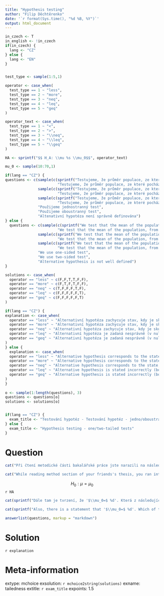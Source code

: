 ```yaml
---
title: "Hypothesis testing"
author: "Filip Děchtěrenko"
date: '`r format(Sys.time(), "%d %B, %Y")`'
output: html_document
---
```


```r
in_czech <- T
in_english <- !in_czech
if(in_czech) {
  lang <- "CZ"
} else {
  lang <- "EN"
}
```

```r

```


```r

test_type <- sample(1:5,1)

operator <- case_when(
  test_type == 1 ~ "less",
  test_type == 2 ~ "more",
  test_type == 3 ~ "neq",
  test_type == 4 ~ "leq",
  test_type == 5 ~ "geq"
)

operator_text <- case_when(
  test_type == 1 ~ "<",
  test_type == 2 ~ ">",
  test_type == 3 ~ "\\neq",
  test_type == 4 ~ "\\leq",
  test_type == 5 ~ "\\geq"
)

HA <- sprintf("$$ H_A: \\mu %s \\mu_0$$", operator_text) 

mu_0 <- sample(10:70,1)

if(lang == "CZ") {
questions <- c(sample(c(sprintf("Testujeme, že průměr populace, ze které pochází vzorek, se liší od teoretické hodnoty %d",mu_0),
                        "Testujeme, že průměr populace, ze které pochází vzorek, se liší od teoretické hodnoty $\\mu_0$"),1),
               sample(c(sprintf("Testujeme, že průměr populace, ze které pochází vzorek, je větší než teoretická hodnota %d",mu_0),
                        "Testujeme, že průměr populace, ze které pochází vzorek, je větší než teoretická hodnota $\\mu_0$"),1),
               sample(c(sprintf("Testujeme, že průměr populace, ze které pochází vzorek, je menší než teoretická hodnota %d",mu_0),
                        "Testujeme, že průměr populace, ze které pochází vzorek, je menší než teoretická hodnota $\\mu_0$"),1),
               "Použijeme jednostranný test",
               "Použijeme oboustranný test",
               "Altenativní hypotéza není správně definována")
} else {
  questions <- c(sample(c(sprintf("We test that the mean of the population, from which the sample is selected, is different from theoretical value %d",mu_0),
                        "We test that the mean of the population, from which the sample is selected, is different from theoretical value $\\mu_0$"),1),
               sample(c(sprintf("We test that the mean of the population, from which the sample is selected, is larger than the theoretical value %d",mu_0),
                        "We test that the mean of the population, from which the sample is selected, is larger than the theoretical value $\\mu_0$"),1),
               sample(c(sprintf("We test that the mean of the population, from which the sample is selected, is smaller than the theoretical value %d",mu_0),
                        "We test that the mean of the population, from which the sample is selected, is smaller than the theoretical value $\\mu_0$"),1),
               "We use one-sided test",
               "We use two-sided test",
               "Alternative hypothesis is not well defined")
}

solutions <- case_when(
  operator == "less" ~ c(F,F,T,T,F,F),
  operator == "more" ~ c(F,T,F,T,F,F),
  operator == "neq" ~ c(T,F,F,F,T,F),
  operator == "leq" ~ c(F,F,F,F,F,T),
  operator == "geq" ~ c(F,F,F,F,F,T)
)

if(lang == "CZ") {
explanation <- case_when(
  operator == "less" ~ "Alternativní hypotéza zachycuje stav, kdy je skutečný průměr populace nižší než daná hodnota. Použijme tedy jednostranný test.",
  operator == "more" ~ "Alternativní hypotéza zachycuje stav, kdy je skutečný průměr populace vyšší než daná hodnota. Použijme tedy jednostranný test.",
  operator == "neq" ~ "Alternativní hypotéza zachycuje stav, kdy je skutečný průměr populace jiný než daná hodnota (nižší nebo vyšší). Použijme tedy oboustranný test.",
  operator == "leq" ~ "Alternativní hypotéza je zadaná nesprávně (v nulové i alternativní je znak =).",
  operator == "geq" ~ "Alternativní hypotéza je zadaná nesprávně (v nulové i alternativní je znak =)."
) 
} else {
  explanation <- case_when(
  operator == "less" ~ "Alternative hypothesis corresponds to the state, in which population mean is lower than given value. We will use one-tailed test.",
  operator == "more" ~ "Alternative hypothesis corresponds to the state, in which population mean is higher than given value. We will use one-tailed test.",
  operator == "neq" ~ "Alternative hypothesis corresponds to the state, in which population mean is different than given value (lower or higher). We will use two-sided test.",
  operator == "leq" ~ "Alternative hypothesis is stated incorrectly (both null and alternative contain equal sign).",
  operator == "geq" ~ "Alternative hypothesis is stated incorrectly (both null and alternative contain equal sign)."
)
}
  
o <- sample(1:length(questions), 3)
questions <- questions[o]
solutions <- solutions[o]


if(lang == "CZ") {
  exam_title <- "Testování hypotéz - Testování hypotéz - jedno/oboustranný test"
} else {
  exam_title <- "Hypothesis testing - one/two-tailed tests"
}


```



Question
========

```r
cat("Při čtení metodické části bakalářské práce jste narazili na následující část:")
```

```r
cat("While reading method section of your friends's thesis, you ran into following lines:")
```


$$ H_0: \mu = \mu_0$$
`r HA`

```r
cat(sprintf("Dále tam je tvrzení, že '$\\mu_0=$ %d'. Která z následujících odpovědí je pravdivá:", mu_0))
```

```r
cat(sprintf("Also, there is a statement that '$\\mu_0=$ %d'. Which of the following is true:", mu_0))
```


```r
answerlist(questions, markup = "markdown")
```

Solution
========

`r explanation`

Meta-information
================
extype: mchoice
exsolution: `r mchoice2string(solutions)`
exname: tailedness
extitle: `r exam_title`
expoints: 1.5

